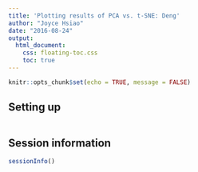 ```yaml
---
title: 'Plotting results of PCA vs. t-SNE: Deng'
author: "Joyce Hsiao"
date: "2016-08-24"
output: 
  html_document:
    css: floating-toc.css
    toc: true
---
```



```r
knitr::opts_chunk$set(echo = TRUE, message = FALSE)
```

## Setting up

```r

```



## Session information

```r
sessionInfo()
```

